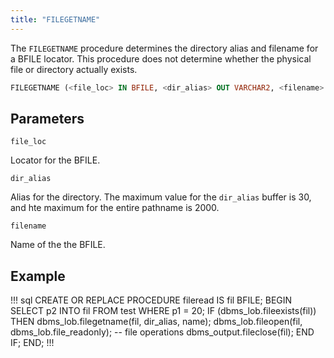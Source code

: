 ```yaml
---
title: "FILEGETNAME"
---
```


The `FILEGETNAME` procedure determines the directory alias and filename for a BFILE locator. This procedure does not determine whether the physical file or directory actually exists.

```sql
FILEGETNAME (<file_loc> IN BFILE, <dir_alias> OUT VARCHAR2, <filename> OUT VARCHAR2); 
```

## Parameters

`file_loc`

 Locator for the BFILE.

 `dir_alias`

 Alias for the directory. The maximum value for the `dir_alias` buffer is 30, and hte maximum for the entire pathname is 2000.

`filename`

 Name of the the BFILE.

## Example

!!! sql
CREATE OR REPLACE PROCEDURE fileread IS
    fil BFILE;
BEGIN
    SELECT p2 INTO fil FROM test WHERE p1 = 20; 
    IF (dbms_lob.fileexists(fil))
    THEN
        dbms_lob.filegetname(fil, dir_alias, name);
        dbms_lob.fileopen(fil, dbms_lob.file_readonly);
        -- file operations
        dbms_output.fileclose(fil); 
    END IF;
END;
!!!